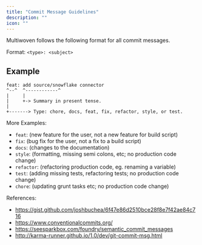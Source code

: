 ```yaml
---
title: "Commit Message Guidelines"
description: ""
icon: ""
---
```


Multiwoven follows the following format for all commit messages. 

Format: `<type>: <subject>`

## Example

```
feat: add source/snowflake connector
^--^  ^------------^
|     |
|     +-> Summary in present tense.
|
+-------> Type: chore, docs, feat, fix, refactor, style, or test.
```

More Examples:

- `feat`: (new feature for the user, not a new feature for build script)
- `fix`: (bug fix for the user, not a fix to a build script)
- `docs`: (changes to the documentation)
- `style`: (formatting, missing semi colons, etc; no production code change)
- `refactor`: (refactoring production code, eg. renaming a variable)
- `test`: (adding missing tests, refactoring tests; no production code change)
- `chore`: (updating grunt tasks etc; no production code change)

References:

- https://gist.github.com/joshbuchea/6f47e86d2510bce28f8e7f42ae84c716
- https://www.conventionalcommits.org/
- https://seesparkbox.com/foundry/semantic_commit_messages
- http://karma-runner.github.io/1.0/dev/git-commit-msg.html